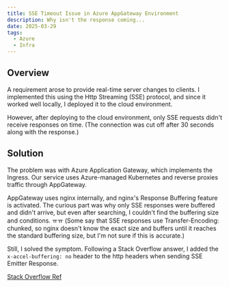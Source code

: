```yaml
---
title: SSE Timeout Issue in Azure AppGateway Environment
description: Why isn't the response coming...
date: 2025-03-29
tags:
  - Azure
  - Infra
---
```


## Overview
A requirement arose to provide real-time server changes to clients.
I implemented this using the Http Streaming (SSE) protocol, and since it worked well locally, I deployed it to the cloud environment.

However, after deploying to the cloud environment, only SSE requests didn't receive responses on time. (The connection was cut off after 30 seconds along with the response.)

## Solution
The problem was with Azure Application Gateway, which implements the Ingress.
Our service uses Azure-managed Kubernetes and reverse proxies traffic through AppGateway.

AppGateway uses nginx internally, and nginx's Response Buffering feature is activated.
The curious part was why only SSE responses were buffered and didn't arrive, but even after searching, I couldn't find the buffering size and conditions. ㅠㅠ
(Some say that SSE responses use Transfer-Encoding: chunked, so nginx doesn't know the exact size and buffers until it reaches the standard buffering size, but I'm not sure if this is accurate.)

Still, I solved the symptom.
Following a Stack Overflow answer, I added the `x-accel-buffering: no` header to the http headers when sending SSE Emitter Response.

[Stack Overflow Ref](https://stackoverflow.com/questions/76161274/delay-in-getting-sse-events-when-configured-via-azure-application-gateway)
